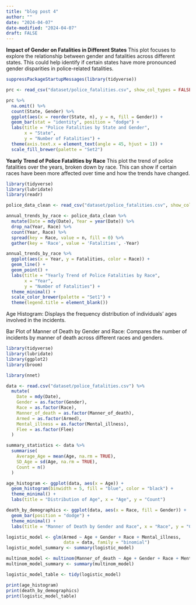 ```yaml
---
title: "blog post 4"
author: ""
date: "2024-04-07"
date-modified: "2024-04-07"
draft: FALSE
---
```


**Impact of Gender on Fatalities in Different States**
This plot focuses to explore the relationship between gender and fatalities across different states. This could help identify if certain states have more pronounced gender disparities in police-related fatalities.

```r
suppressPackageStartupMessages(library(tidyverse))

prc <- read_csv("dataset/police_fatalities.csv", show_col_types = FALSE)

prc %>%
  na.omit() %>%
  count(State, Gender) %>%
  ggplot(aes(x = reorder(State, n), y = n, fill = Gender)) +
  geom_bar(stat = "identity", position = "dodge") +
  labs(title = "Police Fatalities by State and Gender",
       x = "State",
       y = "Number of Fatalities") +
  theme(axis.text.x = element_text(angle = 45, hjust = 1)) +
  scale_fill_brewer(palette = "Set2")

```
**Yearly Trend of Police Fatalities by Race**
This plot the trend of police fatalities over the years, broken down by race. This can show if certain races have been more affected over time and how the trends have changed.
```r
library(tidyverse)
library(lubridate)
library(readr)

police_data_clean <- read_csv("dataset/police_fatalities.csv", show_col_types = FALSE)

annual_trends_by_race <- police_data_clean %>%
  mutate(Date = mdy(Date), Year = year(Date)) %>%
  drop_na(Year, Race) %>%
  count(Year, Race) %>%
  spread(key = Race, value = n, fill = 0) %>%
  gather(key = 'Race', value = 'Fatalities', -Year)

annual_trends_by_race %>%
  ggplot(aes(x = Year, y = Fatalities, color = Race)) +
  geom_line() + 
  geom_point() + 
  labs(title = "Yearly Trend of Police Fatalities by Race",
       x = "Year",
       y = "Number of Fatalities") +
  theme_minimal() +
  scale_color_brewer(palette = "Set1") +
  theme(legend.title = element_blank()) 


```

Age Histogram: Displays the frequency distribution of individuals' ages involved in the incidents.

Bar Plot of Manner of Death by Gender and Race: Compares the number of incidents by manner of death across different races and genders.

```r
library(tidyverse)
library(lubridate)
library(ggplot2)
library(broom)

library(nnet)

data <- read.csv("dataset/police_fatalities.csv") %>%
  mutate(
    Date = mdy(Date), 
    Gender = as.factor(Gender),
    Race = as.factor(Race),
    Manner_of_death = as.factor(Manner_of_death),
    Armed = as.factor(Armed),
    Mental_illness = as.factor(Mental_illness),
    Flee = as.factor(Flee)
  )

summary_statistics <- data %>%
  summarise(
    Average_Age = mean(Age, na.rm = TRUE),
    SD_Age = sd(Age, na.rm = TRUE),
    Count = n()
  )

age_histogram <- ggplot(data, aes(x = Age)) +
  geom_histogram(binwidth = 5, fill = "blue", color = "black") +
  theme_minimal() +
  labs(title = "Distribution of Age", x = "Age", y = "Count")

death_by_demographics <- ggplot(data, aes(x = Race, fill = Gender)) +
  geom_bar(position = "dodge") +
  theme_minimal() +
  labs(title = "Manner of Death by Gender and Race", x = "Race", y = "Count")

logistic_model <- glm(Armed ~ Age + Gender + Race + Mental_illness, 
                      data = data, family = "binomial")
logistic_model_summary <- summary(logistic_model)

multinom_model <- multinom(Manner_of_death ~ Age + Gender + Race + Mental_illness, data = data)
multinom_model_summary <- summary(multinom_model)

logistic_model_table <- tidy(logistic_model)

print(age_histogram)
print(death_by_demographics)
print(logistic_model_table)
```

